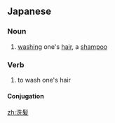 {{also|洗髮}}
==Japanese==
{{ja-kanjitab|せん|はつ|k2=ぱつ|yomi=o}}

===Noun===
{{ja-noun|せんぱつ|kyu=洗髮}}

# [[wash]]ing one's [[hair]], a [[shampoo]]

===Verb===
{{ja-verb-suru|せんぱつ|kyu=洗髮}}

# to wash one's hair

====Conjugation====
{{ja-suru|せんぱつ}}

[[zh:洗髪]]